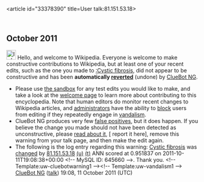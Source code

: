 <article id="33378390" title=User talk:81.151.53.18>
	<talkpage id="33378390" title="User talk:81.151.53.18">


== October 2011 ==
[[Image:Information.svg|left|25px|alt=|link=]] Hello, and welcome to Wikipedia. Everyone is welcome to make constructive contributions to Wikipedia, but at least one of your recent edits, such as the one you made to [[:Cystic fibrosis]], did not appear to be constructive and has been '''automatically [[Help:Reverting|reverted]]''' (undone) by [[User:ClueBot NG|ClueBot NG]]. 
* Please use [[Wikipedia:Sandbox|the sandbox]] for any test edits you would like to make, and take a look at the [[Wikipedia:Introduction|welcome page]] to learn more about contributing to this encyclopedia. Note that human editors do monitor recent changes to Wikipedia articles, and [[WP:ADMINS|administrators]] have the ability to [[WP:BLOCK|block]] users from editing if they repeatedly engage in [[WP:vandalism|vandalism]].
* ClueBot NG produces very few [[User:ClueBot NG#Information About False Positives|false positives]], but it does happen. If you believe the change you made should not have been detected as unconstructive, please [[User:ClueBot NG#Information About False Positives|read about it]], [{{User:ClueBot NG/Warnings/FPReport|645660}} report it here], remove this warning from your talk page, and then make the edit again. 
* The following is the log entry regarding this warning: [[Cystic fibrosis]] was [http://en.wikipedia.org/w/index.php?title=Cystic+fibrosis&amp;diff=455084068&amp;oldid=454782453 changed] by [[Special:Contributions/81.151.53.18|81.151.53.18]] [[User:81.151.53.18|(u)]] [[User talk:81.151.53.18|(t)]] ANN scored at 0.951837 on 2011-10-11T19:08:38+00:00 &lt;!-- MySQL ID: 645660 --&gt;. Thank you. &lt;!-- Template:uw-cluebotwarning1 --&gt;&lt;!-- Template:uw-vandalism1 --&gt; [[User:ClueBot NG|ClueBot NG]] ([[User talk:ClueBot NG|talk]]) 19:08, 11 October 2011 (UTC)
	</talkpage>
</article>